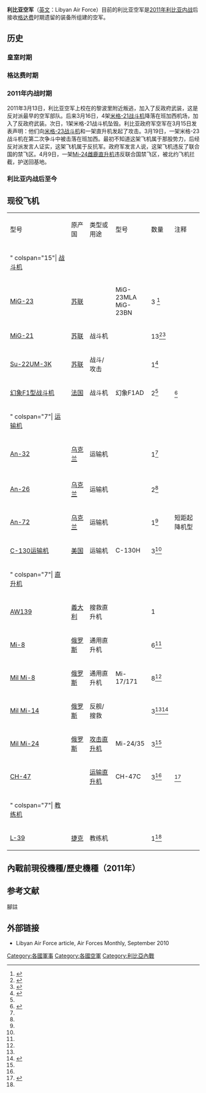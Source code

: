 {{noteTA
|1=zh:格达费; zh-cn:卡扎菲; zh-tw:格達費; zh-hk:卡達菲;
|2=zh-cn:幻影; zh-hk:幻影; zh-tw:幻象; zh-sg:幻影;
}}
{{Infobox military unit
|unit_name= 利比亞空軍<br>القوات الجوية الليبية الحرة
|image= [[File:LIbyan_Air_Force_emblem.svg|200px]]<br>[[File:Flag_of_the_Libyan_Air_Force.svg|200px]]
|caption= 利比亚空军
|dates= 1962年（当前空军于2011年3月组建至今）
|country= {{LBY}}
|allegiance=
|branch=[[空军|空军]]
|type=
|role= [[空中战争|空中战争]]<br>[[近距离空中支援|近距离空中支援]]
|size=
|command_structure= [[利比亚国民军|利比亚国民军]]
|garrison= [[贝尼纳国际机场|贝尼纳国际机场]]<br>[[班加西|班加西]]
|garrison_label= Headquarters
|nickname=
|patron=
|motto=
|colors=
|colors_label=
|march=
|mascot=
|battles= [[2011年利比亚内战|2011年利比亚内战]]
|anniversaries=
|decorations=
|battle_honours=
<!-- Commanders -->
|commander1=
|commander1_label=
|notable_commanders= Colonel Abdullah El-Hassi<br>Colonel Ali Atiyya
<!-- Insignia -->
<!-- Insignia -->
|identification_symbol=[[Image:Free_Libyan_Air_Force_roundel.svg|100px]]
|identification_symbol_label=[[国籍标志|国籍标志]]
|identification_symbol_2=
|identification_symbol_2_label=Fin Flash
<!-- Aircraft -->
|aircraft_attack= [[苏-17|Su-22]]
|aircraft_bomber=
|aircraft_electronic=
|aircraft_fighter=[[MiG-23|MiG-23]]、[[MiG-21|MiG-21]]、[[幻象F1型战斗机|幻象F1型战斗机]]
|aircraft_helicopter=
|aircraft_helicopter_attack=[[Mi-24雌鹿直升機|Mi-25]]
|aircraft_helicopter_cargo= [[CH-47|CH-47]]、
|aircraft_helicopter_multirole=
|aircraft_helicopter_observation=
|aircraft_helicopter_transport=
|aircraft_helicopter_utility=[[Mi-14直昇機|Mi-14]]、[[Mi-8|Mi-8]]
|aircraft_interceptor=
|aircraft_patrol=
|aircraft_recon=
|aircraft_trainer= [[L-39|L-39]]
|aircraft_transport= [[An-26|An-26]]、[[An-72|An-72]]、[[C-130|C-130]]
}}
'''利比亚空军'''（[[英文|英文]]：Libyan Air Force）目前的利比亚空军是[[2011年利比亚内战|2011年利比亚内战]]后接收[[格达费|格达费]]时期遗留的装备所组建的空军。

==历史==

===皇室时期===
{{empty section}}
===格达费时期===
{{empty section}}
===2011年内战时期===
2011年3月13日，利比亚空军上校在的黎波里附近叛逃，加入了反政府武装，这是反对派最早的空军部队。后来3月16日，4架[[米格-21战斗机|米格-21战斗机]]降落在班加西机场，加入了反政府武装。次日，1架米格-21战斗机坠毁。利比亚政府军空军在3月15日发表声明：他们向[[米格-23战斗机|米格-23战斗机]]和一架直升机发起了攻击。3月19日，一架米格-23战斗机在第二次争斗中被击落在班加西。最初不知道这架飞机属于那股势力，后经反对派发言人证实，这架飞机属于反抗军。政府军发言人说，这架飞机违反了联合国的禁飞区。4月9日，一架[[Mi-24雌鹿直升机|Mi-24雌鹿直升机]]违反联合国禁飞区，被北约飞机拦截，护送回基地。
===利比亚内战后至今===
{{empty section}}
==现役飞机==
{| class="wikitable"
|型号
|原产国
|类型或用途
|型号
|数量
|注释
|-
!" colspan="15"|  [[战斗机|战斗机]]
|-
| [[MiG-23|MiG-23]]
| [[苏联|苏联]]
| 
| MiG-23MLA<br>MiG-23BN
| 3 <ref>{{Cite web |url=http://aerohisto.blogspot.fr/2016/05/libyan-national-army-air-force-has-now.html |title=存档副本 |accessdate=2016-07-19 |archive-date=2016-06-10 |archive-url=https://web.archive.org/web/20160610235511/http://aerohisto.blogspot.fr/2016/05/libyan-national-army-air-force-has-now.html |dead-url=no }}</ref> 
| 
|-
| [[MiG-21|MiG-21]]
| [[苏联|苏联]]
| 战斗机
|
| 13<ref name=" World Air Forces 2015 pg. 22">{{cite web |url= http://forms.flightglobal.com/WorldAirForces2015?product=PREM&mode=DOWNLOAD&DMDcode=FGWC4&fcid=%7B05ceef25-b72e-4bea-9a83-a7ab7d02e55a%7D_FC078_PREM_201412&fcfileext=pdf |title= World Air Forces 2015 pg. 22 |work=  |publisher= Flightglobal Insight |year= 2015 |doi=  |accessdate= 15 August 2015 |archive-date= 2017-10-19 |archive-url= https://web.archive.org/web/20171019075444/http://forms.flightglobal.com/WorldAirForces2015?product=PREM&mode=DOWNLOAD&DMDcode=FGWC4&fcid=%7B05ceef25-b72e-4bea-9a83-a7ab7d02e55a%7D_FC078_PREM_201412&fcfileext=pdf |dead-url= no }}</ref><ref name="aerohisto.blogspot.co.uk">{{Cite web |url=http://aerohisto.blogspot.co.uk/2016/03/new-mig-21s-and-mi-8s-for-libyan.html |title=存档副本 |accessdate=2016-07-19 |archive-date=2016-05-09 |archive-url=https://web.archive.org/web/20160509115522/http://aerohisto.blogspot.co.uk/2016/03/new-mig-21s-and-mi-8s-for-libyan.html |dead-url=no }}</ref>
|
|-
| [[Su-17攻擊機|Su-22UM-3K]]
| [[苏联|苏联]]
| 战斗/攻击
|
| 1<ref name=":0">{{Cite web |url=http://aerohisto.blogspot.it/2016/02/libyan-air-force-su-22um-3k-made-its.html |title=存档副本 |accessdate=2016-07-19 |archive-date=2016-03-06 |archive-url=https://web.archive.org/web/20160306162346/http://aerohisto.blogspot.it/2016/02/libyan-air-force-su-22um-3k-made-its.html |dead-url=no }}</ref>
| 
|-
| [[幻象F1型战斗机|幻象F1型战斗机]]
| [[法国|法国]]
| 战斗机
| 幻象F1AD
| 2<ref name=" World Air Forces 2015 pg. 22"/>
| <ref name=":1">{{Cite web |url=http://aerohisto.blogspot.fr/2016/04/libyan-airstrikes-situation-update-2-8.html |title=存档副本 |accessdate=2016-07-19 |archive-date=2016-04-21 |archive-url=https://web.archive.org/web/20160421232505/http://aerohisto.blogspot.fr/2016/04/libyan-airstrikes-situation-update-2-8.html |dead-url=no }}</ref> 
|-
!" colspan="7"| [[运输机|运输机]]
|-
| [[安东诺夫安-32|An-32]]
| [[乌克兰|乌克兰]]
| 运输机
|
| 1<ref name=" World Air Forces 2015 pg. 22"/>
|
|-
|-
| [[An-26|An-26]]
| [[乌克兰|乌克兰]]
| 运输机
|
| 2<ref name=" World Air Forces 2015 pg. 22"/>
|
|-
| [[An-72|An-72]]
| [[乌克兰|乌克兰]]
| 运输机
|
| 1<ref name=" World Air Forces 2015 pg. 22"/>
| 短距起降机型
|-
| [[C-130运输机|C-130运输机]]
| [[美国|美国]]
| 运输机
| C-130H
| 3<ref name=" World Air Forces 2015 pg. 22"/>
|
|-
!" colspan="7"| [[直升机|直升机]]
|-
| [[AW139|AW139]]
| [[義大利|義大利]]
| 搜救直升机
|
|1
| 
|-
| [[Mi-8|Mi-8]]
| [[俄罗斯|俄罗斯]]
| 通用直升机
|
| 6<ref name="aerohisto.blogspot.co.uk"/>
|
|-
| [[Mil_Mi-17|Mil Mi-8]]
| [[俄罗斯|俄罗斯]]
| 通用直升机
| Mi-17/171
| 8<ref name=" World Air Forces 2015 pg. 22"/>
|
|-
| [[Mi-14直昇機|Mil Mi-14]]
| [[俄罗斯|俄罗斯]]
| 反舰/搜救
|
| 3<ref name=" World Air Forces 2015 pg. 22"/><ref>{{Cite web |url=http://aerohisto.blogspot.co.uk/2016/04/libyan-airstrikes-situation-update-16.html |title=存档副本 |accessdate=2016-07-19 |archive-date=2016-05-09 |archive-url=https://web.archive.org/web/20160509114003/http://aerohisto.blogspot.co.uk/2016/04/libyan-airstrikes-situation-update-16.html |dead-url=no }}</ref>
|
|-
| [[Mil_Mi-24|Mil Mi-24]]
| [[俄罗斯|俄罗斯]]
| [[攻击直升机|攻击直升机]]
| Mi-24/35
| 3<ref name=" World Air Forces 2015 pg. 22"/>
|
|-
| [[CH-47|CH-47]]
|
| [[运输直升机|运输直升机]]
| CH-47C
|3<ref name=" World Air Forces 2015 pg. 22"/>
| <ref>{{cite web|url= http://www.helis.com/database/modelorg/1367/|title= Elicotteri Meridionali CH-47C Chinook|publisher= helis.com|date= |accessdate= 5 October 2015|archive-date= 2015-12-08|archive-url= https://web.archive.org/web/20151208184118/http://www.helis.com/database/modelorg/1367/|dead-url= no}}</ref>
|-
!" colspan="7"| [[教练机|教练机]]
|-
| [[L-39|L-39]]
| [[捷克|捷克]]
| 教练机
| 
| 1<ref name=" World Air Forces 2015 pg. 22"/>
|
|}

==內戰前現役機種/歷史機種（2011年）==
{{empty section}}
==参考文献==
;腳註
{{reflist|2}}
==外部链接==
{{Commons category|Libyan Air Force}}
*Libyan Air Force article, Air Forces Monthly, September 2010

{{非洲題目|軍事}}
{{非洲題目|空軍}}

[[Category:各國軍事|Category:各國軍事]]
[[Category:各國空軍|Category:各國空軍]]
[[Category:利比亞內戰|Category:利比亞內戰]]